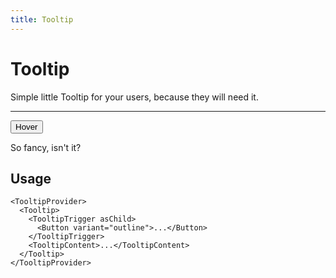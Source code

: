 ```yaml
---
title: Tooltip
---
```


# Tooltip

Simple little Tooltip for your users, because they will need it.

---


<TooltipProvider>
  <Tooltip>
    <TooltipTrigger asChild>
      <Button variant="outline" className="px-2 rounded-full text-slate-50 font-semibold">
        Hover
      </Button>
    </TooltipTrigger>
    <TooltipContent>
      <p>So fancy, isn't it?</p>
    </TooltipContent>
  </Tooltip>
</TooltipProvider>

## Usage

```tsx
<TooltipProvider>
  <Tooltip>
    <TooltipTrigger asChild>
      <Button variant="outline">...</Button>
    </TooltipTrigger>
    <TooltipContent>...</TooltipContent>
  </Tooltip>
</TooltipProvider>
```
